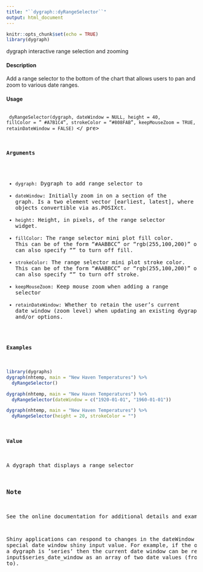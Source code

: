 ```yaml
---
title: "``dygraph::dyRangeSelector``"
output: html_document
---
```


```r
knitr::opts_chunk$set(echo = TRUE)
library(dygraph)
```

 dygraph interactive range selection and zooming

#### Description

Add a range selector to the bottom of the chart that allows users to pan and zoom to various date ranges.

#### Usage

<pre><code>
dyRangeSelector(dygraph, dateWindow = NULL, height = 40,
  fillColor = " #A7B1C4", strokeColor = "#808FAB", keepMouseZoom = TRUE,
  retainDateWindow = FALSE)
</code></ pre>

#### Arguments

* ``dygraph``: Dygraph to add range selector to
* ``dateWindow``: Initially zoom in on a section of the graph. Is a two element vector [earliest, latest], where earliest/latest objects convertible via as.POSIXct.
* ``height``: Height, in pixels, of the range selector widget.
* ``fillColor``: The range selector mini plot fill color. This can be of the form "#AABBCC" or "rgb(255,100,200)" or "yellow". You can also specify "" to turn off fill.
* ``strokeColor``: The range selector mini plot stroke color. This can be of the form "#AABBCC" or "rgb(255,100,200)" or "yellow". You can also specify "" to turn off stroke.
* ``keepMouseZoom``: Keep mouse zoom when adding a range selector
* ``retainDateWindow``: Whether to retain the user’s current date window (zoom level) when updating an existing dygraph with new data and/or options.


#### Examples
```r

library(dygraphs)
dygraph(nhtemp, main = "New Haven Temperatures") %>%
  dyRangeSelector()

dygraph(nhtemp, main = "New Haven Temperatures") %>%
  dyRangeSelector(dateWindow = c("1920-01-01", "1960-01-01"))

dygraph(nhtemp, main = "New Haven Temperatures") %>%
  dyRangeSelector(height = 20, strokeColor = "")

```

#### Value

A dygraph that displays a range selector


### Note
See the online documentation for additional details and examples.

Shiny applications can respond to changes in the dateWindow via a special date window shiny input value. For example, if the output id of a dygraph is ‘series‘ then the current date window can be read from input$series_date_window as an array of two date values (from and to).
